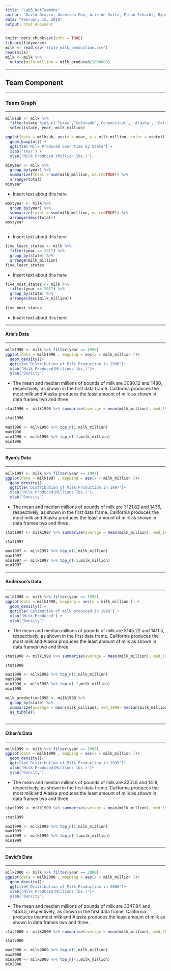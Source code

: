 ---
title: "Lab5_NotTeamOne"
author: "David Orozco, Anderson Mun, Arie de Valle, Ethan Schacht, Ryan Tate"
date: "February 15, 2019"
output: html_document
---

```{r setup, include=FALSE}
knitr::opts_chunk$set(echo = TRUE)
library(tidyverse)
milk <- read.csv('state_milk_production.csv')
head(milk)
milk <- milk %>%
  mutate(milk_million = milk_produced/1000000)
```
****
## Team Component
****
### Team Graph
****
```{r, echo=FALSE}

milksub <- milk %>%
  filter(state %in% c('Texas','Colorado','Connecticut', 'Alaska', 'California')) %>%
  select(state, year, milk_million)

ggplot(data = milksub, aes(x = year, y = milk_million, color = state)) +
  geom_boxplot() + 
  ggtitle('Milk Produced over time by State') +
  xlab('Year') +
  ylab('Milk Produced (Million lbs.)')

```

 
 
```{r, echo=FALSE} 
minyear <- milk %>% 
  group_by(year) %>% 
  summarize(total = sum(milk_million, na.rm=TRUE)) %>% 
  arrange(total) 
minyear 
```

* Insert text about this here

```{r, echo=FALSE} 
 
mostyear <- milk %>% 
  group_by(year) %>% 
  summarize(total = sum(milk_million, na.rm=TRUE)) %>% 
  arrange(desc(total)) 
mostyear 
  
```

* Insert text about this here


```{r, echo=FALSE} 

five_least_states <- milk %>% 
  filter(year == 2017) %>% 
  group_by(state) %>% 
  arrange(milk_million) 
five_least_states 
```

* Insert text about this here


```{r, echo=FALSE}
 
five_most_states <- milk %>% 
  filter(year == 2017) %>% 
  group_by(state) %>% 
  arrange(desc(milk_million)) 
   
five_most_states 
``` 

* Insert text about this here

****
#### Arie's Data
****
```{r, echo=FALSE}

milk1996 <- milk %>% filter(year == 1996) 
ggplot(data = milk1996 , mapping = aes(x = milk_million ))+
  geom_density()+
  ggtitle('Distribution of Milk Production in 1996')+
  xlab('Milk Produced(Millions lbs.)')+
  ylab('Density')

```

* The mean and median millions of pounds of milk are 3080.12 and 1480, respectively, as shown in the first data frame.  California produces the most milk and Alaska produces the least amount of milk as shown in data frames two and three.

```{r, echo=FALSE}

stat1996 <- milk1996 %>% summarise(average = mean(milk_million), med_1996= median(milk_million), max_produced = max(milk_million), min_produced = min(milk_million))

stat1996

max1996 <- milk1996 %>% top_n(1,milk_million)
max1996
min1996 <- milk1996 %>% top_n(-1,milk_million)
min1996

```
****
#### Ryan's Data
****
```{r, echo=FALSE}

milk1997 <- milk %>% filter(year == 1997) 
ggplot(data = milk1997 , mapping = aes(x = milk_million ))+
  geom_density()+
  ggtitle('Distribution of Milk Production in 1997')+
  xlab('Milk Produced(Millions lbs.)')+
  ylab('Density')
```

* The mean and median millions of pounds of milk are 3121.82 and 1436, respectively, as shown in the first data frame.  California produces the most milk and Alaska produces the least amount of milk as shown in data frames two and three.

```{r,echo=FALSE}

stat1997 <- milk1997 %>% summarise(average = mean(milk_million), med_1997= median(milk_million), max_produced = max(milk_million), min_produced = min(milk_million))

stat1997

max1997 <- milk1997 %>% top_n(1,milk_million)
max1997
min1997 <- milk1997 %>% top_n(-1,milk_million)
min1997

```
****
#### Anderson's Data
****
```{r, echo=FALSE}

milk1998 <- milk %>% filter(year == 1998) 
ggplot(data = milk1998, mapping = aes(x = milk_million )) +
  geom_density() + 
  ggtitle('Estimation of milk produced in 1998') +
  xlab('Milk Produced') +
  ylab('Density')

```

* The mean and median millions of pounds of milk are 3145.22 and 1411.5, respectively, as shown in the first data frame.  California produces the most milk and Alaska produces the least amount of milk as shown in data frames two and three.

```{r, echo=FALSE}
stat1998 <- milk1998 %>% summarise(average = mean(milk_million), med_1998= median(milk_million), max_produced = max(milk_million), min_produced = min(milk_million))

stat1998

max1998 <- milk1998 %>% top_n(1,milk_million)
max1998
min1998 <- milk1998 %>% top_n(-1,milk_million)
min1998


```


```{r, echo=FALSE}
milk_production1998 <- milk1998 %>%
  group_by(state) %>%
  summarize(average = mean(milk_million), med_1998= median(milk_million), max_produced = max(milk_million), min_produced = (milk_million)) %>%
  as_tibble()
  
```
****
#### Ethan's Data
****
```{r, echo=FALSE}
milk1999 <- milk %>% filter(year == 1999) 
ggplot(data = milk1999 , mapping = aes(x = milk_million ))+
  geom_density()+
  ggtitle('Distribution of Milk Production in 1999')+
  xlab('Milk Produced(Millions lbs.)')+
  ylab('Density')
```

* The mean and median millions of pounds of milk are 3251.8 and 1418, respectively, as shown in the first data frame.  California produces the most milk and Alaska produces the least amount of milk as shown in data frames two and three.

```{r, echo=FALSE}

stat1999 <- milk1999 %>% summarise(average = mean(milk_million), med_1999= median(milk_million), max_produced = max(milk_million), min_produced = min(milk_million))

stat1999

max1999 <- milk1999 %>% top_n(1,milk_million)
max1999
min1999 <- milk1999 %>% top_n(-1,milk_million)
min1999

```
****
#### David's Data
****

```{r, echo=FALSE}

milk2000 <- milk %>% filter(year == 2000) 
ggplot(data = milk2000 , mapping = aes(x = milk_million ))+
  geom_density()+
  ggtitle('Distribution of Milk Production in 2000')+
  xlab('Milk Produced(Millions lbs.)')+
  ylab('Density')
```

* The mean and median millions of pounds of milk are 3347.84 and 1453.5, respectively, as shown in the first data frame.  California produces the most milk and Alaska produces the least amount of milk as shown in data frames two and three.

```{r, echo=FALSE}
stat2000 <- milk2000 %>% summarise(average = mean(milk_million), med_2000= median(milk_million), max_produced = max(milk_million), min_produced = min(milk_million))

stat2000

max2000 <- milk2000 %>% top_n(1,milk_million)
max2000
min2000 <- milk2000 %>% top_n(-1,milk_million)
min2000

```

